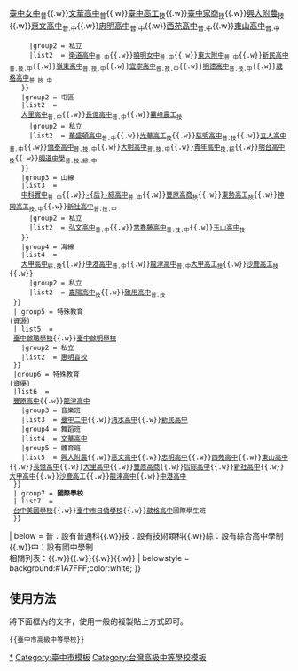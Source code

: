 {{Navbox
  |name       = 臺中市高級中等學校
  |title      = [[臺中市高級中等學校列表|{{fontcolor|white|臺中市高級中等學校}}]]
  |titlestyle = background:#1A7FFF;color:#FFFFFF
  |groupstyle = background:#5588FF;color:#FFFFFF; width:2em; text-align:left
  |image      = [[File:Taichung City Government Education Bureau symbol.svg|130px|臺中市教育局局徽]]
  |state      = collapsed
  |style      = width: 100%
  |group1 = 市區
  |list1 =
  {{Navbox subgroup
    |groupstyle = background:#6699EE;color:#FFFFFF; width:2em; text-align:left
    |liststyle = width:auto; text-align:left
      |group1 = 公立
      |list1  = [[臺中市立臺中第一高級中等學校|臺中一中]]<sub>普</sub>{{.w}}[[臺中市立臺中第二高級中等學校|臺中二中]]<sub>普</sub>{{.w}}[[臺中市立臺中女子高級中等學校|臺中女中]]<sub>普</sub>{{.w}}[[臺中市立文華高級中等學校|文華高中]]<sub>普</sub>{{.w}}[[臺中市立臺中工業高級中等學校|臺中高工]]<sub>技</sub>{{.w}}[[臺中市立臺中家事商業高級中等學校|臺中家商]]<sub>技</sub>{{.w}}[[國立中興大學附屬臺中高級農業學校|興大附農]]<sub>技</sub>{{.w}}[[臺中市立惠文高級中學|惠文高中]]<sub>普.中</sub>{{.w}}[[臺中市立忠明高級中學|忠明高中]]<sub>普.中</sub>{{.w}}[[臺中市立西苑高級中學|西苑高中]]<sub>普.中</sub>{{.w}}[[臺中市立東山高級中學|東山高中]]<sub>普.中</sub>
      |group2 = 私立
      |list2  = [[臺中市私立衛道高級中學|衛道高中]]<sub>普.中</sub>{{.w}}[[天主教曉明女子高級中學|曉明女中]]<sub>普.中</sub>{{.w}}[[東海大學附屬高級中等學校|東大附中]]<sub>普.中</sub>{{.w}}[[臺中市私立新民高級中學|新民高中]]<sub>普.技.中</sub>{{.w}}[[臺中市私立嶺東高級中學|嶺東高中]]<sub>普.技.中</sub>{{.w}}[[臺中市私立宜寧高級中學|宜寧高中]]<sub>普.技.中</sub>{{.w}}[[臺中市私立明德高級中學|明德高中]]<sub>普.技.中</sub>{{.w}}[[臺中市私立葳格高級中學|葳格高中]]<sub>普.技.中</sub>
    }}
    |group2 = 屯區
    |list2  =
    {{Navbox subgroup
      |groupstyle = background:#6699EE;color:#FFFFFF; width:3em; text-align:left
      |liststyle = width:auto; text-align:left
      |group1 = 公立
      |list1  = [[國立中興大學附屬高級中學|興大附中]]<sub>普</sub>{{.w}}[[臺中市立大里高級中學|大里高中]]<sub>普.中</sub>{{.w}}[[臺中市立長億高級中學|長億高中]]<sub>普.中</sub>{{.w}}[[臺中市立霧峰農業工業高級中等學校|霧峰農工]]<sub>技</sub>
      |group2 = 私立
      |list2  = [[臺中市私立華盛頓高級中學|華盛頓高中]]<sub>普.中</sub>{{.w}}[[臺中市私立光華高級工業職業學校|光華高工]]<sub>技</sub>{{.w}}[[臺中市私立慈明高級中學|慈明高中]]<sub>普.技</sub>{{.w}}[[臺中市私立立人高級中學|立人高中]]<sub>普.中</sub>{{.w}}[[臺中市私立僑泰高級中學|僑泰高中]]<sub>普.技.中</sub>{{.w}}[[臺中市私立大明高級中學|大明高中]]<sub>普.技.中</sub>{{.w}}[[臺中市私立青年高級中學|青年高中]]<sub>技.綜</sub>{{.w}}[[臺中市私立明台高級中學|明台高中]]<sub>技</sub>{{.w}}[[臺中市私立明道高級中學|明道中學]]<sub>普.技.綜.中</sub>
    }}
    |group3 = 山線
    |list3  =
    {{Navbox subgroup
      |groupstyle = background:#6699EE;color:#FFFFFF; width:3em; text-align:left
      |liststyle = width:auto; text-align:left
      |group1 = 公立
      |list1  = [[臺中市立豐原高級中等學校|豐原高中]]<sub>普</sub>{{.w}}[[國立中科實驗高級中學|中科實中]]<sub>普.中</sub>{{.w}}[[臺中市立后綜高級中學|-{后}-綜高中]]<sub>普.中</sub>{{.w}}[[臺中市立豐原商業高級中等學校|豐原高商]]<sub>技</sub>{{.w}}[[臺中市立東勢工業高級中等學校|東勢高工]]<sub>技</sub>{{.w}}[[臺中市立神岡工業高級中等學校|神岡高工]]<sub>技.中</sub>{{.w}}[[臺中市立新社高級中學|新社高中]]<sub>普.技.中</sub>
      |group2 = 私立
      |list2  = [[臺中市私立弘文高級中學|弘文高中]]<sub>普.中</sub>{{.w}}[[臺中市私立常春藤高級中學|常春藤高中]]<sub>普.技.中</sub>{{.w}}[[臺中市私立玉山高級中學|玉山高中]]<sub>技</sub>
    }}
    |group4 = 海線
    |list4  =
    {{Navbox subgroup
      |groupstyle = background:#6699EE;color:#FFFFFF; width:3em; text-align:left
      |liststyle = width:auto; text-align:left
      |group1 = 公立
      |list1  = [[臺中市立清水高級中等學校|清水高中]]<sub>普</sub>{{.w}}[[臺中市立大甲高級中等學校|大甲高中]]<sub>綜.技</sub>{{.w}}[[臺中市立中港高級中學|中港高中]]<sub>普.中</sub>{{.w}}[[臺中市立龍津高級中等學校|龍津高中]]<sub>普.中</sub>[[臺中市立大甲工業高級中等學校|大甲高工]]<sub>技</sub>{{.w}}[[臺中市立沙鹿工業高級中等學校|沙鹿高工]]<sub>技</sub>{{.w}}
      |group2 = 私立
      |list2  = [[臺中市私立嘉陽高級中學|嘉陽高中]]<sub>技</sub>{{.w}}[[臺中市私立致用高級中學|致用高中]]<sub>普.技</sub>
  }}
  | group5 = 特殊教育<br>(資源)
  | list5  =
  {{Navbox subgroup
    |groupstyle = background:#6699EE;color:#FFFFFF; width:3em; text-align:left
    |liststyle = width:auto; text-align:left
    |group1 = 公立
    |list1  = [[臺中市立臺中特殊教育學校|臺中特教學校]]{{.w}}[[臺中市立啟聰學校|臺中啟聰學校]]{{.w}}[[臺中市立啟明學校|臺中啟明學校]]
    |group2 = 私立
    |list2  = [[臺中市私立惠明盲校|惠明盲校]]
  }}
  |group6 = 特殊教育<br>(資優)
  |list6  =
  {{Navbox subgroup
    |groupstyle = background:#6699EE;color:#FFFFFF; width:2em; text-align:left
    |liststyle = width:auto; text-align:left
    |group1 = 科學班
    |list1  = [[臺中市立臺中第一高級中等學校|臺中一中]]
    |group2 = 美術班
    |list2  = [[臺中市立臺中第一高級中等學校|臺中一中]]{{.w}}[[臺中市立豐原高級中等學校|豐原高中]]{{.w}}[[臺中市立龍津高級中等學校|龍津高中]]
    |group3 = 音樂班
    |list3  = [[臺中市立臺中第二高級中等學校|臺中二中]]{{.w}}[[臺中市立清水高級中等學校|清水高中]]{{.w}}[[臺中市私立新民高級中學|新民高中]]
    |group4 = 舞蹈班
    |list4  = [[臺中市立文華高級中等學校|文華高中]]
    |group5 = 體育班
    |list5  = [[國立中興大學附屬臺中高級農業職業學校|興大附農]]{{.w}}[[臺中市立惠文高級中學|惠文高中]]{{.w}}[[臺中市立忠明高級中學|忠明高中]]{{.w}}[[臺中市立西苑高級中學|西苑高中]]{{.w}}[[臺中市立東山高級中學|東山高中]]{{.w}}[[臺中市立長億高級中學|長億高中]]{{.w}}[[臺中市立大里高級中學|大里高中]]{{.w}}[[臺中市立豐原商業高級中等學校|豐原高商]]{{.w}}[[臺中市立后綜高級中學|后綜高中]]{{.w}}[[臺中市立新社高級中學|新社高中]]{{.w}}[[臺中市立大甲高級中等學校|大甲高中]]{{.w}}[[臺中市立沙鹿工業高級中等學校|沙鹿高工]]{{.w}}[[臺中市立龍津高級中學|龍津高中]]{{.w}}[[臺中市立中港高級中學|中港高中]]
  }}
  | group7 = '''國際學校'''
  | list7  =
  {{Navbox subgroup
    |groupstyle = background:#6699EE;color:#FFFFFF; width:3em; text-align:left
    |liststyle = width:auto; text-align:left
    |group2 = 私立
    |list2  = [[台中馬禮遜學校]]{{.w}}[[台中美國學校]]{{.w}}[[臺中市日僑學校]]{{.w}}[[臺中市私立葳格高級中學|葳格高中]]國際學生班
  }}
| below  = 普：設有普通科{{.w}}技：設有技術類科{{.w}}綜：設有綜合高中學制{{.w}}中：設有國中學制<br>相關列表：[[臺中四省中|{{fontcolor|white|臺中四省中}}]]{{.w}}[[中華民國普通型高級中等學校列表|{{fontcolor|white|中華民國普通型高中列表}}]]{{.w}}[[中華民國技術型高級中等學校列表|{{fontcolor|white|中華民國技術型高中列表}}]]{{.w}}[[中華民國國立高級中等學校列表|{{fontcolor|white|中華民國國立高級中等學校列表}}]]{{.w}}[[台灣國際學校列表|{{fontcolor|white|台灣國際學校列表}}]]
| belowstyle = background:#1A7FFF;color:white;
}}
<noinclude>

==使用方法==
將下面框內的文字，使用一般的複製貼上方式即可。
<pre>{{臺中市高級中等學校}}</pre>
[[Category:臺中市中學|*]]
[[Category:臺中市模板]]
[[Category:台灣高級中等學校模板]]
</noinclude>